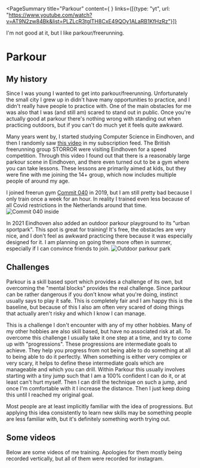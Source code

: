 <PageSummary 
    title="Parkour"
    content={
        <YTPlayer video="Pdf8cmWHe4o"/>
    }
    links={[{type: "yt", url: "https://www.youtube.com/watch?v=AT9N2zw84Bk&list=PLZLcR3tglTH8CxE49QOy1ALaRB1KfHzRz"}]}
>

I'm not good at it, but I like parkour/freerunning.

</PageSummary>

# Parkour

## My history

Since I was young I wanted to get into parkour/freerunning. Unfortunately the small city I grew up in didn't have many opportunities to practice, and I didn't really have people to practice with. One of the main obstacles for me was also that I was (and still am) scared to stand out in public. Once you're actually good at parkour there's nothing wrong with standing out when practicing outdoors, but if you can't do much yet it feels quite awkward.

Many years went by, I started studying Computer Science in Eindhoven, and then I randomly saw [this video](https://www.youtube.com/watch?v=hGMrM2o-KiA&ab_channel=STORROR) in my subscription feed. The British freerunning group STORROR were visiting Eindhoven for a speed competition. Through this video I found out that there is a reasonably large parkour scene in Eindhoven, and there even turned out to be a gym where you can take lessons. These lessons are primarily aimed at kids, but they were fine with me joining the 14+ group, which now includes multiple people of around my age.

I joined freerun gym [Commit 040](https://www.dynamo-eindhoven.nl/stijlen/commit/) in 2019, but I am still pretty bad because I only train once a week for an hour. In reality I trained even less because of all Covid restrictions in the Netherlands around that time.
![Commit 040 inside](~/commit040.png)

In 2021 Eindhoven also added an outdoor parkour playground to its "urban sportpark". This spot is great for training! It's free, the obstacles are very nice, and I don't feel as awkward practicing there because it was especially designed for it. I am planning on going there more often in summer, especially if I can convince friends to join.
![Outdoor parkour park](~/freerunpark.jpg)

## Challenges

Parkour is a skill based sport which provides a challenge of its own, but overcoming the "mental blocks" provides the real challenge. Since parkour can be rather dangerous if you don't know what you're doing, instinct usually says to play it safe. This is completely fair and I am happy this is the baseline, but because of this I also am often very scared of doing things that actually aren't risky and which I know I can manage.

This is a challenge I don't encounter with any of my other hobbies. Many of my other hobbies are also skill based, but have no associated risk at all. To overcome this challenge I usually take it one step at a time, and try to come up with "progressions". These progressions are intermediate goals to achieve. They help you progress from not being able to do something at all to being able to do it perfectly. When something is either very complex or very scary, it helps to define these intermediate goals which are manageable and which you can drill. Within Parkour this usually involves starting with a tiny jump such that I am a 100% confident I can do it, or at least can't hurt myself. Then I can drill the technique on such a jump, and once I'm comfortable with it I increase the distance. Then I just keep doing this until I reached my original goal.

Most people are at least implicitly familiar with the idea of progressions. But applying this idea consistently to learn new skills may be something people are less familiar with, but it's definitely something worth trying out.

## Some videos

Below are some videos of me training. Apologies for them mostly being recorded vertically, but all of them were recorded for instagram.

<YTPlayer
    video="hGMrM2o-AT9N2zw84Bk"
    playlist="PLZLcR3tglTH8CxE49QOy1ALaRB1KfHzRz"
    aspectRatio="auto"
/>
